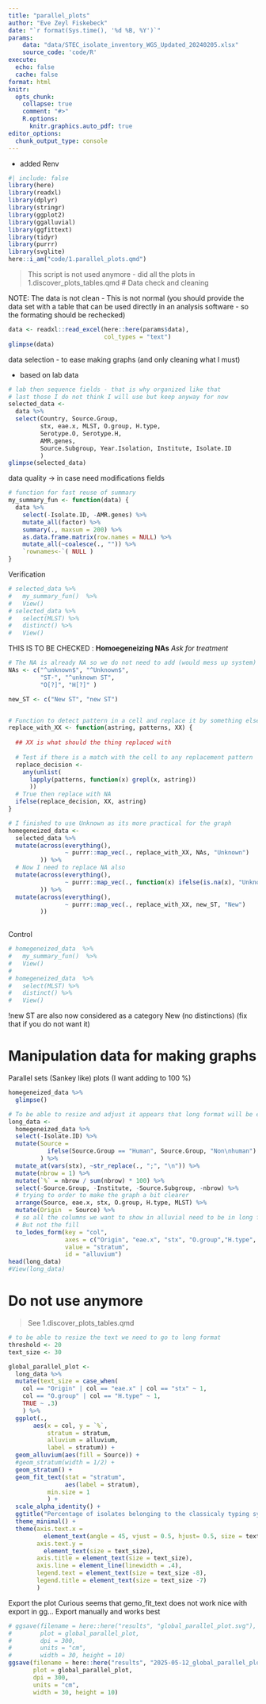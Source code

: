 ```yaml
---
title: "parallel_plots"
author: "Eve Zeyl Fiskebeck"
date: "`r format(Sys.time(), '%d %B, %Y')`"
params:
    data: "data/STEC_isolate_inventory_WGS_Updated_20240205.xlsx"
    source_code: 'code/R'
execute: 
  echo: false
  cache: false
format: html
knitr:
  opts_chunk: 
    collapse: true
    comment: "#>" 
    R.options:
      knitr.graphics.auto_pdf: true
editor_options: 
  chunk_output_type: console
---
```


-   added Renv

```r
#| include: false
library(here)
library(readxl)
library(dplyr)
library(stringr)
library(ggplot2)
library(ggalluvial)
library(ggfittext)
library(tidyr)
library(purrr)
library(svglite)
here::i_am("code/1.parallel_plots.qmd")
```

> This script is not used anymore - did all the plots in 1.discover_plots_tables.qmd
# Data check and cleaning

NOTE: The data is not clean - This is not normal (you should provide the data set with a table that can be used directly in an analysis software - so the formating should be rechecked)

```r
data <- readxl::read_excel(here::here(params$data),
                           col_types = "text")
glimpse(data) 
```

data selection - to ease making graphs (and only cleaning what I must)

-   based on lab data

```r
# lab then sequence fields - that is why organized like that
# last those I do not think I will use but keep anyway for now
selected_data <- 
  data %>% 
  select(Country, Source.Group, 
         stx, eae.x, MLST, O.group, H.type, 
         Serotype.O, Serotype.H,  
         AMR.genes,
         Source.Subgroup, Year.Isolation, Institute, Isolate.ID
         ) 
glimpse(selected_data)
```

data quality -\> in case need modifications fields

```r
# function for fast reuse of summary
my_summary_fun <- function(data) {
  data %>%
    select(-Isolate.ID, -AMR.genes) %>%
    mutate_all(factor) %>%
    summary(., maxsum = 200) %>%
    as.data.frame.matrix(row.names = NULL) %>% 
    mutate_all(~coalesce(., "")) %>%
    `rownames<-`( NULL ) 
}
```

Verification

```r
# selected_data %>%
#   my_summary_fun()  %>%
#   View()
# selected_data %>%
#   select(MLST) %>%
#   distinct() %>%
#   View()
```


THIS IS TO BE CHECKED : **Homoegeneizing NAs** *Ask for treatment*

```{=html}
<!-- 
Most should be solved because need to take WGS
* have to be filtered  - considered as right (even though made by 2 different methods)

- [ ] O group : 101/162 53/178 ... how to treat those ? X25  ? is it real ?
- [ ] ST13864* ST21* ST301*       New ST (adk_... what is)  some with the same number have * and others not eg ] MLST eg ST10075 and ST10075*
- [ ] Serotype O: O? , eg O128ab, O128ac -> should be merged or ?
- [ ] Serotype H: H? -> unknwon

Need to homogeneize what is uncertain 
-->
```

```r
# The NA is already NA so we do not need to add (would mess up system)
NAs <- c("^unknown$", "^Unknown$", 
         "ST-", "^unknown ST", 
         "O[?]", "H[?]" )

new_ST <- c("New ST", "new ST")


# Function to detect pattern in a cell and replace it by something else (eg. NA)
replace_with_XX <- function(astring, patterns, XX) {
  
  ## XX is what should the thing replaced with 
  
  # Test if there is a match with the cell to any replacement pattern
  replace_decision <- 
    any(unlist(
      lapply(patterns, function(x) grepl(x, astring))
      ))
  # True then replace with NA 
  ifelse(replace_decision, XX, astring)
}

# I finished to use Unknown as its more practical for the graph
homegeneized_data <- 
  selected_data %>%
  mutate(across(everything(), 
                ~ purrr::map_vec(., replace_with_XX, NAs, "Unknown")
         )) %>%
  # Now I need to replace NA also 
  mutate(across(everything(), 
                ~ purrr::map_vec(., function(x) ifelse(is.na(x), "Unknown",x))
         )) %>% 
  mutate(across(everything(), 
                ~ purrr::map_vec(., replace_with_XX, new_ST, "New")
         ))
  
```

Control

```r
# homegeneized_data  %>% 
#   my_summary_fun()  %>%
#   View()
# 
# homegeneized_data  %>% 
#   select(MLST) %>%
#   distinct() %>%
#   View()
```


!new ST are also now considered as a category New (no distinctions) (fix that if you do not want it)

# Manipulation data for making graphs

Parallel sets (Sankey like) plots (I want adding to 100 %)

```r
homegeneized_data %>%
  glimpse()

# To be able to resize and adjust it appears that long format will be easier
long_data <- 
  homegeneized_data %>%
  select(-Isolate.ID) %>%
  mutate(Source = 
           ifelse(Source.Group == "Human", Source.Group, "Non\nhuman")
         ) %>%
  mutate_at(vars(stx), ~str_replace(., ";", "\n")) %>%
  mutate(nbrow = 1) %>%
  mutate(`%` = nbrow / sum(nbrow) * 100) %>%
  select(-Source.Group, -Institute, -Source.Subgroup, -nbrow) %>%
  # trying to order to make the graph a bit clearer
  arrange(Source, eae.x, stx, O.group, H.type, MLST) %>% 
  mutate(Origin  = Source) %>%
  # so all the columns we want to show in alluvial need to be in long format
  # But not the fill 
  to_lodes_form(key = "col",
                axes = c("Origin", "eae.x", "stx", "O.group","H.type", "MLST"),
                value = "stratum",
                id = "alluvium") 
head(long_data)
#View(long_data)
```

# Do not use anymore 
> See 1.discover_plots_tables.qmd

```r
# to be able to resize the text we need to go to long format
threshold <- 20  
text_size <- 30

global_parallel_plot <- 
  long_data %>%
  mutate(text_size = case_when(
    col == "Origin" | col == "eae.x" | col == "stx" ~ 1,
    col == "O.group" | col == "H.type" ~ 1,
    TRUE ~ .3)
    ) %>% 
  ggplot(., 
       aes(x = col, y = `%`,
           stratum = stratum, 
           alluvium = alluvium,
           label = stratum)) + 
  geom_alluvium(aes(fill = Source)) +
  #geom_stratum(width = 1/2) +
  geom_stratum() + 
  geom_fit_text(stat = "stratum", 
                aes(label = stratum),
           min.size = 1
           ) +
  scale_alpha_identity() +
  ggtitle("Percentage of isolates belonging to the classicaly typing systems") + 
  theme_minimal() +
  theme(axis.text.x = 
          element_text(angle = 45, vjust = 0.5, hjust= 0.5, size = text_size),
        axis.text.y = 
          element_text(size = text_size),
        axis.title = element_text(size = text_size),
        axis.line = element_line(linewidth = .4),
        legend.text = element_text(size = text_size -8),  
        legend.title = element_text(size = text_size -7)
        )

```

Export the plot Curious seems that gemo_fit_text does not work nice with export in gg... Export manually and works best

```r
# ggsave(filename = here::here("results", "global_parallel_plot.svg"),
#        plot = global_parallel_plot,
#        dpi = 300,
#        units = "cm",
#        width = 30, height = 10)
ggsave(filename = here::here("results", "2025-05-12_global_parallel_plot2.png"),
       plot = global_parallel_plot,
       dpi = 300,
       units = "cm",
       width = 30, height = 10) 
```
